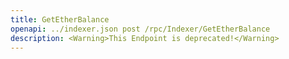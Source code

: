---
title: GetEtherBalance
openapi: ../indexer.json post /rpc/Indexer/GetEtherBalance
description: <Warning>This Endpoint is deprecated!</Warning>
---
